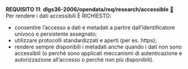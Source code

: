 ::: {#req-11 .callout-important appearance="simple" icon=false .requisito}
[**REQUISITO 11**]{.testo-rosso}: **dlgs36-2006/opendata/req/research/accessible** [🔗](#req-11){.link-req}<br>
Per rendere i dati accessibili È RICHIESTO:

- consentire l’accesso a dati e metadati a partire dall’identificatore univoco e persistente assegnato;
- utilizzare protocolli standardizzati e aperti (per es. https);
- rendere sempre disponibili i metadati anche quando i dati non sono accessibili (o perché sono applicati meccanismi di autenticazione e autorizzazione all’accesso o perché non più disponibili).

:::
